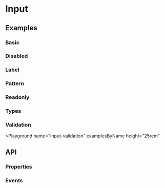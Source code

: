 
# Input

<Tags />

## Examples

### Basic

<Playground name="input" examplesByName></Playground>

### Disabled

<Playground name="input-disabled" examplesByName></Playground>

### Label

<Playground name="input-label" examplesByName></Playground>

### Pattern

<Playground name="input-pattern" examplesByName></Playground>

### Readonly

<Playground name="input-readonly" examplesByName></Playground>

### Types

<Playground name="input-types" examplesByName height="15rem"></Playground>

### Validation

<Playground
  name="input-validation"
  examplesByName
  height="25rem"
></Playground>

## API

### Properties

<Props />

### Events

<Events />
